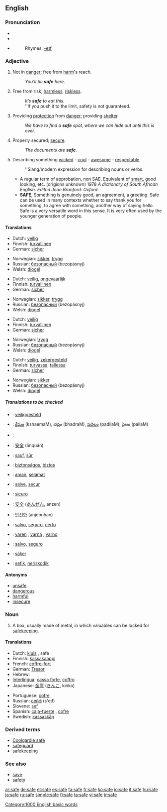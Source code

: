 {{see|-safe}}
==English==

{{rank|board|associated|worse|977|safe|main|q|greatly}}

===Pronunciation===
*{{SAMPA|/seIf/}}
*{{IPA|/seɪf/}}
*{{audio|en-us-safe.ogg|Audio (US)}}
*:Rhymes: [[Rhymes:English:-eɪf|-eɪf]]

===Adjective===
{{en-adj-er-e|saf|e}}

# Not in [[danger]]; free from [[harm]]'s reach.
#:''You’ll be '''safe''' here.''
# Free from risk; [[harmless]], [[riskless]].
#:''It’s '''safe''' to eat this.''
#:''If you push it to the limit, safety is not guaranteed.
# Providing [[protection]] from [[danger]]; providing [[shelter]].
#:''We have to find a '''safe''' spot, where we can hide out until this is over.''
# Properly secured; [[secure]].
#:''The documents are '''safe'''.''
# {{slang}} Describing something [[wicked]] - [[cool]] - [[awesome]] - [[respectable]]
#:''Slang/modern expression for describing nouns or verbs.
#*A regular term of approbation, non SAE. Equivalent of [[smart]], good looking, etc. (origions unknown) 1978 ''A dictionary of South African English. Edited Jean Branford. Oxford.''
#*'''SAFE''', Something is genuinely good, an agreement, a greeting. Safe can be used in many contexts whether to say thank you for something, to agree with something, another way of saying hello. Safe is a very versatile word in this sense. It is very often used by the younger generation of people.

====Translations====
{{trans-top|Not in danger}}
*Dutch: [[veilig]]
*Finnish: [[turvallinen]]
*German: [[sicher]]
{{trans-mid}}
*Norwegian: [[sikker]], [[trygg]]
*Russian: [[безопасный]] (bezopásnyj)
*Welsh: [[diogel]]
{{trans-bottom}}

{{trans-top|Free from risk}}
*Dutch: [[veilig]], [[ongevaarlijk]]
*Finnish: [[turvallinen]]
*German: [[sicher]]
{{trans-mid}}
*Norwegian: [[sikker]], [[trygg]]
*Russian: [[безопасный]] (bezopásnyj)
*Welsh: [[diogel]]
{{trans-bottom}}

{{trans-top|Providing protection from danger}}
*Dutch: [[veilig]]
*Finnish: [[turvallinen]]
*German: [[sicher]]
{{trans-mid}}
*Norwegian: [[trygg]]
*Russian: [[безопасный]] (bezopásnyj)
*Welsh: [[diogel]]
{{trans-bottom}}

{{trans-top|Properly secured}}
*Dutch: [[veilig]], [[zekergesteld]]
*Finnish: [[turvassa]], [[tallessa]]
*German: [[sicher]]
{{trans-mid}}
*Norwegian: [[sikker]]
*Russian: [[безопасный]] (bezopásnyj)
*Welsh: [[diogel]]
{{trans-bottom}}

{{trans-top|Describing something wicked - cool - awesome}}
{{trans-mid}}
{{trans-bottom}}

=====Translations to be checked=====
{{checktrans}}
{{top}}
*{{ttbc|Dutch}}: [[veiliggesteld]]
*{{ttbc|Telugu}}: [[క్షేమం]] (kshaemaM), భద్రం (bhadraM), [[పదిలం]] (padilaM), పైలం (pailaM)
*{{ttbc|Arabic}}: {{ARchar|[[سليم]]}} {{IPAchar|(salīm)}}
*{{ttbc|Chinese}}: [[安全]] (ānquán)
*{{ttbc|French}}: [[sauf]], [[sûr]]
*{{ttbc|Hungarian}}: [[biztonságos]], [[biztos]]
*{{ttbc|Indonesian}}: [[aman]], [[selamat]]
*{{ttbc|Interlingua}}: [[salve]], [[secur]]
*{{ttbc|Italian}}: [[sicuro]]
{{mid}}
*{{ttbc|Japanese}}: [[安全]] ([[あんぜん]], anzen)
*{{ttbc|Korean}}: [[안전한]] (anjeonhan)
*{{ttbc|Portuguese}}: [[salvo]], [[seguro]], [[certo]]
*{{ttbc|Slovene}}: [[varen]] {{m}}, [[varna]] {{f}}, [[varno]] {{n}}
*{{ttbc|Spanish}}: [[salvo]], [[seguro]]
*{{ttbc|Swedish}}: [[säker]]
*{{ttbc|Volapük}}: [[sefik]], [[neriskodik]]
{{bottom}}

====Antonyms====
*[[unsafe]]
*[[dangerous]]
*[[harmful]]
*[[insecure]]

===Noun===
{{en-noun}}

# A box, usually made of metal, in which valuables can be locked for [[safekeeping]].

====Translations====
{{trans-top|A box, usually made of metal, in which valuables can be locked for safekeeping}}
*Dutch: [[kluis]] {{f}}, safe {{f}}
*Finnish: [[kassakaappi]]
*French: [[coffre-fort]] {{m}}
*German: [[Tresor]] {{m}}
*Hebrew: {{he-translation|כספת|kasefet}}
*[[Interlingua]]: [[cassa forte]], [[coffro]]
*Japanese: [[金庫]] ([[きんこ]], kinko)
{{trans-mid}}
*Portuguese: [[cofre]] {{m}}
*Russian: [[сейф]] (s'ejf) {{m}}
*Slovene: [[sef]] {{m}}
*Spanish: [[caja-fuerte]] {{f}}, [[cofre]] {{m}}
*Swedish: [[kassaskåp]]
{{trans-bottom}}

===Derived terms===
*[[Coolgardie safe]]
*[[safeguard]]
*[[safekeeping]]

===See also===
*[[save]]
*[[safety]]

[[Category:1000 English basic words]]

[[ar:safe]]
[[de:safe]]
[[et:safe]]
[[es:safe]]
[[fa:safe]]
[[fr:safe]]
[[ko:safe]]
[[io:safe]]
[[it:safe]]
[[hu:safe]]
[[ja:safe]]
[[ru:safe]]
[[simple:safe]]
[[fi:safe]]
[[ta:safe]]
[[vi:safe]]
[[tr:safe]]
